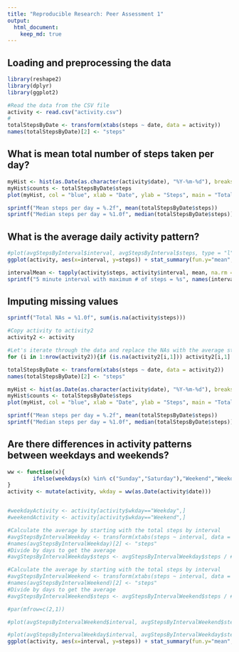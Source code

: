 ```yaml
---
title: "Reproducible Research: Peer Assessment 1"
output: 
  html_document:
    keep_md: true
---
```



## Loading and preprocessing the data
```r
library(reshape2)
library(dplyr)
library(ggplot2)

#Read the data from the CSV file
activity <- read.csv("activity.csv")
#
totalStepsByDate <- transform(xtabs(steps ~ date, data = activity))
names(totalStepsByDate)[2] <- "steps"
```


## What is mean total number of steps taken per day?
```r
myHist <- hist(as.Date(as.character(activity$date), "%Y-%m-%d"), breaks = "days", freq = TRUE, format = "%Y-%m-%d", plot = FALSE)
myHist$counts <- totalStepsByDate$steps
plot(myHist, col = "blue", xlab = "Date", ylab = "Steps", main = "Total Steps Per Day")

sprintf("Mean steps per day = %.2f", mean(totalStepsByDate$steps))
sprintf("Median steps per day = %1.0f", median(totalStepsByDate$steps))
```


## What is the average daily activity pattern?
```r
#plot(avgStepsByInterval$interval, avgStepsByInterval$steps, type = "l", xlab #= "Interval (hh:mm)", ylab = "Average Steps", main = "Steps per Interval")
ggplot(activity, aes(x=interval, y=steps)) + stat_summary(fun.y="mean", geom="line")

intervalMean <- tapply(activity$steps, activity$interval, mean, na.rm = TRUE)
sprintf("5 minute interval with maximum # of steps = %s", names(intervalMean)[intervalMean==max(intervalMean)])
```


## Imputing missing values
```r
sprintf("Total NAs = %1.0f", sum(is.na(activity$steps)))

```
```r
#Copy activity to activity2
activity2 <- activity

#Let's iterate through the data and replace the NAs with the average steps for that interval
for (i in 1:nrow(activity2)){if (is.na(activity2[i,1])) activity2[i,1] = intervalMean[as.character(activity2[i,3])]}

totalStepsByDate <- transform(xtabs(steps ~ date, data = activity2))
names(totalStepsByDate)[2] <- "steps"

myHist <- hist(as.Date(as.character(activity$date), "%Y-%m-%d"), breaks = "days", freq = TRUE, format = "%Y-%m-%d", plot = FALSE)
myHist$counts <- totalStepsByDate$steps
plot(myHist, col = "blue", xlab = "Date", ylab = "Steps", main = "Total Steps Per Day")

sprintf("Mean steps per day = %.2f", mean(totalStepsByDate$steps))
sprintf("Median steps per day = %1.0f", median(totalStepsByDate$steps))
```

## Are there differences in activity patterns between weekdays and weekends?
```r
ww <- function(x){
        ifelse(weekdays(x) %in% c("Sunday","Saturday"),"Weekend","Weekday")
}
activity <- mutate(activity, wkday = ww(as.Date(activity$date)))


#weekdayActivity <- activity[activity$wkday=="Weekday",]
#weekendActivity <- activity[activity$wkday=="Weekend",]

#Calculate the average by starting with the total steps by interval
#avgStepsByIntervalWeekday <- transform(xtabs(steps ~ interval, data = #weekdayActivity))
#names(avgStepsByIntervalWeekday)[2] <- "steps"
#Divide by days to get the average
#avgStepsByIntervalWeekday$steps <- avgStepsByIntervalWeekday$steps / #length(unique(activity$date))

#Calculate the average by starting with the total steps by interval
#avgStepsByIntervalWeekend <- transform(xtabs(steps ~ interval, data = #weekdayActivity))
#names(avgStepsByIntervalWeekend)[2] <- "steps"
#Divide by days to get the average
#avgStepsByIntervalWeekend$steps <- avgStepsByIntervalWeekend$steps / #length(unique(activity$date))

#par(mfrow=c(2,1))

#plot(avgStepsByIntervalWeekend$interval, avgStepsByIntervalWeekend$steps, #type = "l", xlab = "Interval (hh:mm)", ylab = "Average Steps", main = #"Weekend")

#plot(avgStepsByIntervalWeekday$interval, avgStepsByIntervalWeekday$steps, #type = "l", xlab = "Interval (hh:mm)", ylab = "Average Steps", main = #"Weekday")
ggplot(activity, aes(x=interval, y=steps)) + stat_summary(fun.y="mean", geom="line") + facet_grid(wkday ~.)


```
